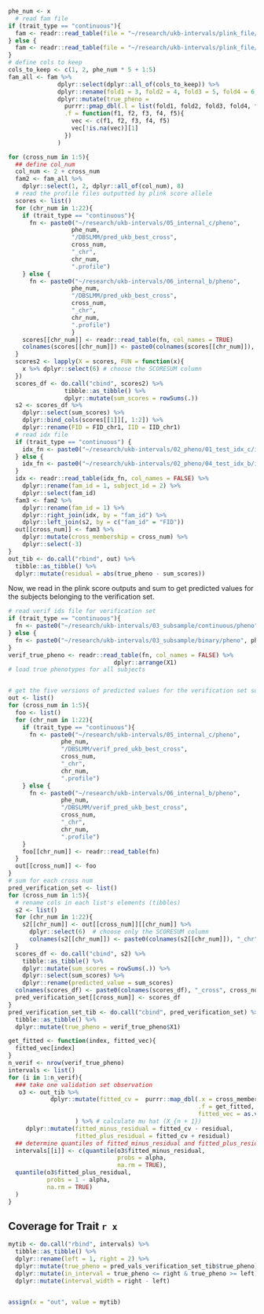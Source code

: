 

```r
phe_num <- x
  # read fam file
if (trait_type == "continuous"){
  fam <- readr::read_table(file = "~/research/ukb-intervals/plink_file/ukb/continuous/chr1.fam", col_names = FALSE)
} else {
  fam <- readr::read_table(file = "~/research/ukb-intervals/plink_file/ukb/binary/chr1.fam", col_names = FALSE)
}
# define cols to keep
cols_to_keep <- c(1, 2, phe_num * 5 + 1:5)
fam_all <- fam %>%
              dplyr::select(dplyr::all_of(cols_to_keep)) %>%
              dplyr::rename(fold1 = 3, fold2 = 4, fold3 = 5, fold4 = 6, fold5 = 7) %>%
              dplyr::mutate(true_pheno = 
                purrr::pmap_dbl(.l = list(fold1, fold2, fold3, fold4, fold5), 
                .f = function(f1, f2, f3, f4, f5){
                  vec <- c(f1, f2, f3, f4, f5)
                  vec[!is.na(vec)][1]
                })
              )

for (cross_num in 1:5){
  ## define col_num
  col_num <- 2 + cross_num
  fam2 <- fam_all %>%
    dplyr::select(1, 2, dplyr::all_of(col_num), 8) 
  # read the profile files outputted by plink score allele
  scores <- list()
  for (chr_num in 1:22){
    if (trait_type == "continuous"){
      fn <- paste0("~/research/ukb-intervals/05_internal_c/pheno", 
                  phe_num, 
                  "/DBSLMM/pred_ukb_best_cross", 
                  cross_num, 
                  "_chr", 
                  chr_num, 
                  ".profile")
    } else {
      fn <- paste0("~/research/ukb-intervals/06_internal_b/pheno", 
                  phe_num, 
                  "/DBSLMM/pred_ukb_best_cross", 
                  cross_num, 
                  "_chr", 
                  chr_num, 
                  ".profile")
                  }
    scores[[chr_num]] <- readr::read_table(fn, col_names = TRUE)
    colnames(scores[[chr_num]]) <- paste0(colnames(scores[[chr_num]]), "_chr", chr_num)
  }
  scores2 <- lapply(X = scores, FUN = function(x){
    x %>% dplyr::select(6) # choose the SCORESUM column
  })
  scores_df <- do.call("cbind", scores2) %>%
                tibble::as_tibble() %>%
                dplyr::mutate(sum_scores = rowSums(.))
  s2 <- scores_df %>%
    dplyr::select(sum_scores) %>%
    dplyr::bind_cols(scores[[1]][, 1:2]) %>%
    dplyr::rename(FID = FID_chr1, IID = IID_chr1)
  # read idx file
  if (trait_type == "continuous") {
    idx_fn <- paste0("~/research/ukb-intervals/02_pheno/01_test_idx_c/idx_pheno", phe_num, "_cross", cross_num, ".txt")
  } else {
    idx_fn <- paste0("~/research/ukb-intervals/02_pheno/04_test_idx_b/idx_pheno", phe_num, "_cross", cross_num, ".txt")
  }
  idx <- readr::read_table(idx_fn, col_names = FALSE) %>%
    dplyr::rename(fam_id = 1, subject_id = 2) %>%
    dplyr::select(fam_id)
  fam3 <- fam2 %>%
    dplyr::rename(fam_id = 1) %>%
    dplyr::right_join(idx, by = "fam_id") %>%
    dplyr::left_join(s2, by = c("fam_id" = "FID"))
  out[[cross_num]] <- fam3 %>%
    dplyr::mutate(cross_membership = cross_num) %>%
    dplyr::select(-3)
}
out_tib <- do.call("rbind", out) %>% 
  tibble::as_tibble() %>% 
  dplyr::mutate(residual = abs(true_pheno - sum_scores))
```

Now, we read in the plink score outputs and sum to get predicted values for the subjects belonging to the verification set.

```r
# read verif ids file for verification set
if (trait_type == "continuous"){
  fn <- paste0("~/research/ukb-intervals/03_subsample/continuous/pheno", phe_num, "/verif/03_idx_pheno.txt")
} else {
  fn <- paste0("~/research/ukb-intervals/03_subsample/binary/pheno", phe_num, "/verif/03_idx_pheno.txt")
}
verif_true_pheno <- readr::read_table(fn, col_names = FALSE) %>%
                              dplyr::arrange(X1)
# load true phenotypes for all subjects


# get the five versions of predicted values for the verification set subjects
out <- list()
for (cross_num in 1:5){
  foo <- list()
  for (chr_num in 1:22){
    if (trait_type == "continuous"){
      fn <- paste0("~/research/ukb-intervals/05_internal_c/pheno", 
               phe_num, 
               "/DBSLMM/verif_pred_ukb_best_cross", 
               cross_num, 
               "_chr", 
               chr_num, 
               ".profile")
    } else {
      fn <- paste0("~/research/ukb-intervals/06_internal_b/pheno", 
               phe_num, 
               "/DBSLMM/verif_pred_ukb_best_cross", 
               cross_num, 
               "_chr", 
               chr_num, 
               ".profile")
    }
    foo[[chr_num]] <- readr::read_table(fn)
  }
  out[[cross_num]] <- foo 
}
# sum for each cross num
pred_verification_set <- list()
for (cross_num in 1:5){
  # rename cols in each list's elements (tibbles)
  s2 <- list()
  for (chr_num in 1:22){
    s2[[chr_num]] <- out[[cross_num]][[chr_num]] %>%
      dplyr::select(6)  # choose only the SCORESUM column
      colnames(s2[[chr_num]]) <- paste0(colnames(s2[[chr_num]]), "_chr", chr_num) 
  }
  scores_df <- do.call("cbind", s2) %>% 
    tibble::as_tibble() %>%
    dplyr::mutate(sum_scores = rowSums(.)) %>%
    dplyr::select(sum_scores) %>%
    dplyr::rename(predicted_value = sum_scores)
  colnames(scores_df) <- paste0(colnames(scores_df), "_cross", cross_num)
  pred_verification_set[[cross_num]] <- scores_df
}
pred_verification_set_tib <- do.call("cbind", pred_verification_set) %>%
  tibble::as_tibble() %>%
  dplyr::mutate(true_pheno = verif_true_pheno$X1)
```



```r
get_fitted <- function(index, fitted_vec){
  fitted_vec[index]
}
n_verif <- nrow(verif_true_pheno)
intervals <- list()
for (i in 1:n_verif){
  ### take one validation set observation
   o3 <- out_tib %>% 
            dplyr::mutate(fitted_cv =  purrr::map_dbl(.x = cross_membership, 
                                                      .f = get_fitted, 
                                                      fitted_vec = as.vector(unlist(pred_verification_set_tib[i, 1:5])))
                   ) %>% # calculate mu hat (X_{n + 1})
     dplyr::mutate(fitted_minus_residual = fitted_cv - residual,
                   fitted_plus_residual = fitted_cv + residual)
  ## determine quantiles of fitted_minus_residual and fitted_plus_residual
  intervals[[i]] <- c(quantile(o3$fitted_minus_residual,
                               probs = alpha,
                               na.rm = TRUE),
  quantile(o3$fitted_plus_residual,
           probs = 1 - alpha, 
           na.rm = TRUE)
  )
}
```


## Coverage for Trait `r x`

```r
mytib <- do.call("rbind", intervals) %>% 
  tibble::as_tibble() %>%
  dplyr::rename(left = 1, right = 2) %>%
  dplyr::mutate(true_pheno = pred_vals_verification_set_tib$true_pheno) %>%
  dplyr::mutate(in_interval = true_pheno <= right & true_pheno >= left) %>%
  dplyr::mutate(interval_width = right - left)
 

```

```r
assign(x = "out", value = mytib)
```






